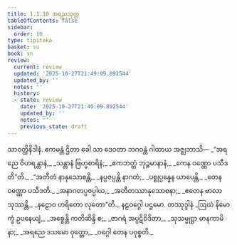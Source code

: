```yaml
---
title: 1.1.10 အရညသုတ္တ
tableOfContents: false
sidebar:
  order: 10
type: tipitaka
basket: su
book: sn
review:
  current: review
  updated: '2025-10-27T21:49:09.892544'
  updated_by: ''
  notes: ''
  history:
  - state: review
    date: '2025-10-27T21:49:09.892544'
    updated_by: ''
    notes: ''
    previous_state: draft
---
```



<ReviewStatus review={frontmatter.review} showDetails={true} />

<HypothesisAnnotation frontmatter={frontmatter} />

<DynamicBreadcrumb />

<Division number="10" book="sn" e="ch" v="18" p="280">

<Paragraph number="31" book="sn">
သာဝတ္ထိနိဒါနံ. ဧကမန္တံ ဌိတာ ခေါ သာ ဒေဝတာ ဘဂဝန္တံ ဂါထာယ အဇ္ဈဘာသိ—
</Paragraph>

<Paragraph number="32" type="verses" book="sn">
_“အရညေ ဝိဟရန္တာနံ,_  
_သန္တာနံ ဗြဟ္မစာရိနံ;_  
_ဧကဘတ္တံ ဘုဉ္ဇမာနာနံ,_  
_ကေန ဝဏ္ဏော ပသီဒတီ”တိ._  

</Paragraph>

<Paragraph number="33" type="verses" book="sn">
_“အတီတံ နာနုသောစန္တိ,_  
_နပ္ပဇပ္ပန္တိ နာဂတံ;_  
_ပစ္စုပ္ပန္နေန ယာပေန္တိ,_  
_တေန ဝဏ္ဏော ပသီဒတိ._  

</Paragraph>

<Paragraph number="34" type="verses" book="sn">
_အနာဂတပ္ပဇပ္ပါယ,_  
_အတီတဿာနုသောစနာ;_  
_ဧတေန ဗာလာ သုဿန္တိ,_  
_နဠောဝ ဟရိတော လုတော”တိ._  


</Paragraph>
</Division>

<Paragraph number="35" type="center" book="sn">
နဠဝဂ္ဂေါ ပဌမော.



</Paragraph>

<Paragraph number="36" type="center" book="sn">
တဿုဒ္ဒါနံ


</Paragraph>

<Paragraph number="37" type="verses" book="sn">
_ဩဃံ နိမောက္ခံ ဥပနေယျံ,_  
_အစ္စေန္တိ ကတိဆိန္ဒိ စ;_  
_ဇာဂရံ အပ္ပဋိဝိဒိတာ,_  
_သုသမ္မုဋ္ဌာ မာနကာမိနာ;_  
_အရညေ ဒသမော ဝုတ္တော,_  
_ဝဂ္ဂေါ တေန ပဝုစ္စတိ._
</Paragraph>